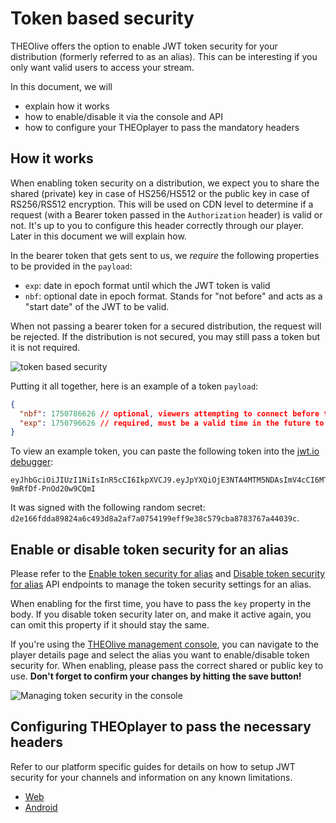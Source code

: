 # Token based security

THEOlive offers the option to enable JWT token security for your distribution (formerly referred to as an alias). This can be interesting if you only want valid users to access your stream.

In this document, we will

- explain how it works
- how to enable/disable it via the console and API
- how to configure your THEOplayer to pass the mandatory headers

## How it works

When enabling token security on a distribution, we expect you to share the shared (private) key in case of HS256/HS512 or the public key in case of RS256/RS512 encryption. This will be used on CDN level to determine if a request (with a Bearer token passed in the `Authorization` header) is valid or not. It's up to you to configure this header correctly through our player. Later in this document we will explain how.

In the bearer token that gets sent to us, we _require_ the following properties to be provided in the `payload`:

- `exp`: date in epoch format until which the JWT token is valid
- `nbf`: optional date in epoch format. Stands for "not before" and acts as a "start date" of the JWT to be valid.

When not passing a bearer token for a secured distribution, the request will be rejected. If the distribution is not secured, you may still pass a token but it is not required.

![token based security](../../assets/img/dcdfc37-token_security.png)

Putting it all together, here is an example of a token `payload`:

```json
{
  "nbf": 1750786626 // optional, viewers attempting to connect before this time will not be permitted
  "exp": 1750796626 // required, must be a valid time in the future to allow viewer access
}
```

To view an example token, you can paste the following token into the [jwt.io debugger](https://jwt.io/#token=eyJhbGciOiJIUzI1NiIsInR5cCI6IkpXVCJ9.eyJpYXQiOjE3NTA4MTM5NDAsImV4cCI6MTc1MDgxNDU0MH0.hGnLRGO09AXNzMHgHLLz1HJ-9mRfDf-PnOd20w9CQmI):

```
eyJhbGciOiJIUzI1NiIsInR5cCI6IkpXVCJ9.eyJpYXQiOjE3NTA4MTM5NDAsImV4cCI6MTc1MDgxNDU0MH0.hGnLRGO09AXNzMHgHLLz1HJ-9mRfDf-PnOd20w9CQmI
```

It was signed with the following random secret: `d2e166fdda89824a6c493d8a2af7a0754199eff9e38c579cba8783767a44039c`.

## Enable or disable token security for an alias

Please refer to the [Enable token security for alias](/theolive/api/channels/enable-token-security-for-alias) and [Disable token security for alias](/theolive/api/channels/disable-token-security-for-alias) API endpoints to manage the token security settings for an alias.

When enabling for the first time, you have to pass the `key` property in the body. If you disable token security later on, and make it active again, you can omit this property if it should stay the same.

If you're using the [THEOlive management console](https://console.theo.live), you can navigate to the player details page and select the alias you want to enable/disable token security for. When enabling, please pass the correct shared or public key to use. **Don't forget to confirm your changes by hitting the save button!**

![Managing token security in the console](../../assets/img/51376b6-token.png)

## Configuring THEOplayer to pass the necessary headers

Refer to our platform specific guides for details on how to setup JWT security for your channels and information on any known limitations.

- [Web](../../playback/web/token-based-security.mdx)
- [Android](../../playback/android/token-based-security.mdx)
